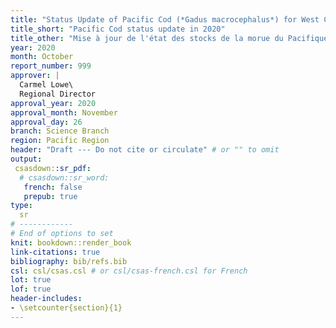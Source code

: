 ```yaml
---
title: "Status Update of Pacific Cod (*Gadus macrocephalus*) for West Coast Vancouver Island (Area 3CD), and Hecate Strait and Queen Charlotte Sound (Area 5ABCD) in 2020"
title_short: "Pacific Cod status update in 2020"
title_other: "Mise à jour de l'état des stocks de la morue du Pacifique (*Gadus macrocephalus*) pour la côte ouest de l’île de Vancouver (zone 3CD), ainsi que pour le détroit d’Hécate et le bassin de la Reine-Charlotte (zone 5ABCD) en 2020"
year: 2020
month: October
report_number: 999
approver: |
  Carmel Lowe\
  Regional Director
approval_year: 2020
approval_month: November
approval_day: 26
branch: Science Branch
region: Pacific Region
header: "Draft --- Do not cite or circulate" # or "" to omit
output:
 csasdown::sr_pdf:
  # csasdown::sr_word:
   french: false
   prepub: true
type:
  sr
# ------------
# End of options to set
knit: bookdown::render_book
link-citations: true
bibliography: bib/refs.bib
csl: csl/csas.csl # or csl/csas-french.csl for French
lot: true
lof: true
header-includes:
- \setcounter{section}{1}
---
```


